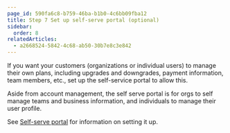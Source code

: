 ```yaml
---
page_id: 590fa6c8-b759-46ba-b1b0-4c6bb09fba12
title: Step 7 Set up self-serve portal (optional)
sidebar:
  order: 8
relatedArticles:
  - a2668524-5842-4c68-ab50-30b7e8c3e842
---
```


If you want your customers (organizations or individual users) to manage their own plans, including upgrades and downgrades, payment information, team members, etc., set up the self-service portal to allow this. 

Aside from account management, the self serve portal is for orgs to self manage teams and business information, and individuals to manage their user profile.

See [Self-serve portal](/build/set-up-options/self-serve-portal-for-orgs/) for information on setting it up.
